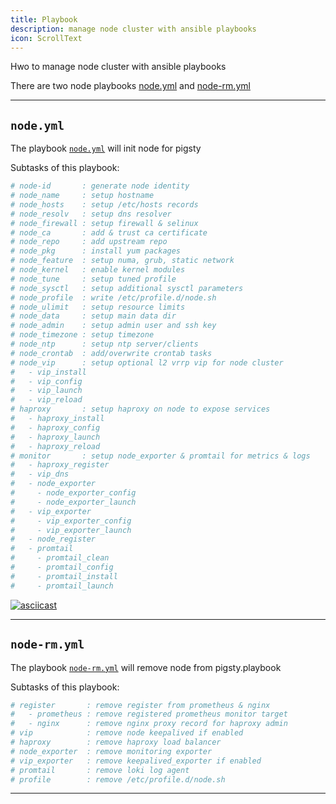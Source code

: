 ```yaml
---
title: Playbook
description: manage node cluster with ansible playbooks
icon: ScrollText
---
```


Hwo to manage node cluster with ansible playbooks

There are two node playbooks [node.yml](https://pigsty.io/docs/node/playbook/#nodeyml) and [node-rm.yml](https://pigsty.io/docs/node/playbook/#node-rmyml)

------

## `node.yml`

The playbook [`node.yml`](https://github.com/pgsty/pigsty/blob/main/node.yml) will init node for pigsty

Subtasks of this playbook:

```bash
# node-id       : generate node identity
# node_name     : setup hostname
# node_hosts    : setup /etc/hosts records
# node_resolv   : setup dns resolver
# node_firewall : setup firewall & selinux
# node_ca       : add & trust ca certificate
# node_repo     : add upstream repo
# node_pkg      : install yum packages
# node_feature  : setup numa, grub, static network
# node_kernel   : enable kernel modules
# node_tune     : setup tuned profile
# node_sysctl   : setup additional sysctl parameters
# node_profile  : write /etc/profile.d/node.sh
# node_ulimit   : setup resource limits
# node_data     : setup main data dir
# node_admin    : setup admin user and ssh key
# node_timezone : setup timezone
# node_ntp      : setup ntp server/clients
# node_crontab  : add/overwrite crontab tasks
# node_vip      : setup optional l2 vrrp vip for node cluster
#   - vip_install
#   - vip_config
#   - vip_launch
#   - vip_reload
# haproxy       : setup haproxy on node to expose services
#   - haproxy_install
#   - haproxy_config
#   - haproxy_launch
#   - haproxy_reload
# monitor       : setup node_exporter & promtail for metrics & logs
#   - haproxy_register
#   - vip_dns
#   - node_exporter
#     - node_exporter_config
#     - node_exporter_launch
#   - vip_exporter
#     - vip_exporter_config
#     - vip_exporter_launch
#   - node_register
#   - promtail
#     - promtail_clean
#     - promtail_config
#     - promtail_install
#     - promtail_launch
```

[![asciicast](https://asciinema.org/a/568807.svg)](https://asciinema.org/a/568807)

------

## `node-rm.yml`

The playbook [`node-rm.yml`](https://github.com/pgsty/pigsty/blob/main/node-rm.yml) will remove node from pigsty.playbook

Subtasks of this playbook:

```bash
# register       : remove register from prometheus & nginx
#   - prometheus : remove registered prometheus monitor target
#   - nginx      : remove nginx proxy record for haproxy admin
# vip            : remove node keepalived if enabled
# haproxy        : remove haproxy load balancer
# node_exporter  : remove monitoring exporter
# vip_exporter   : remove keepalived_exporter if enabled
# promtail       : remove loki log agent
# profile        : remove /etc/profile.d/node.sh
```

------
